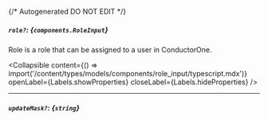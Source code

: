 {/* Autogenerated DO NOT EDIT  */}

##### `role?`: *{`components.RoleInput`}*
Role is a role that can be assigned to a user in ConductorOne.

<Collapsible content={() => import('/content/types/models/components/role_input/typescript.mdx')} openLabel={Labels.showProperties} closeLabel={Labels.hideProperties} />


---
##### `updateMask?`: *{`string`}*


